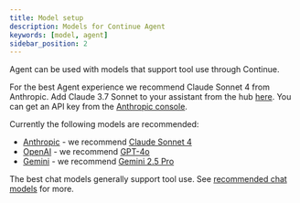 ```yaml
---
title: Model setup
description: Models for Continue Agent
keywords: [model, agent]
sidebar_position: 2
---
```


Agent can be used with models that support tool use through Continue.

For the best Agent experience we recommend Claude Sonnet 4 from Anthropic. Add Claude 3.7 Sonnet to your assistant from the hub [here](https://hub.continue.dev/anthropic/claude-4-sonnet). You can get an API key from the [Anthropic console](https://console.anthropic.com/settings/keys).

Currently the following models are recommended:

- [Anthropic](../customize/model-providers/top-level/anthropic.mdx) - we recommend [Claude Sonnet 4](https://hub.continue.dev/anthropic/claude-4-sonnet)
- [OpenAI](../customize/model-providers/top-level/openai.mdx) - we recommend [GPT-4o](https://hub.continue.dev/openai/gpt-4o)
- [Gemini](../customize/model-providers/top-level/gemini.mdx) - we recommend [Gemini 2.5 Pro](https://hub.continue.dev/google/gemini-2.5-pro)

The best chat models generally support tool use. See [recommended chat models](../customize/model-roles/chat.mdx#recommended-chat-models) for more.
